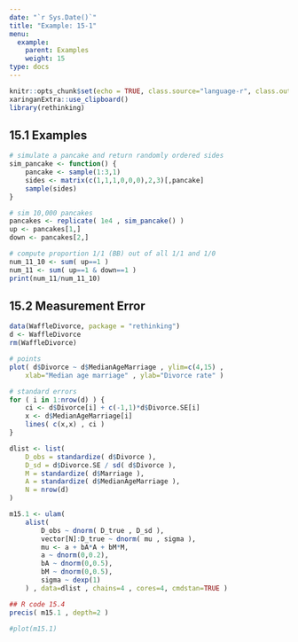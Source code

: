 ```yaml
---
date: "`r Sys.Date()`"
title: "Example: 15-1"
menu:
  example:
    parent: Examples
    weight: 15
type: docs
---
```


```r
knitr::opts_chunk$set(echo = TRUE, class.source="language-r", class.output="language-r", message = FALSE, warning = FALSE)
xaringanExtra::use_clipboard()
library(rethinking)
```

## 15.1 Examples

```r
# simulate a pancake and return randomly ordered sides
sim_pancake <- function() {
    pancake <- sample(1:3,1)
    sides <- matrix(c(1,1,1,0,0,0),2,3)[,pancake]
    sample(sides)
}

# sim 10,000 pancakes
pancakes <- replicate( 1e4 , sim_pancake() )
up <- pancakes[1,]
down <- pancakes[2,]

# compute proportion 1/1 (BB) out of all 1/1 and 1/0
num_11_10 <- sum( up==1 )
num_11 <- sum( up==1 & down==1 )
print(num_11/num_11_10)
```


## 15.2 Measurement Error

```r
data(WaffleDivorce, package = "rethinking")
d <- WaffleDivorce
rm(WaffleDivorce)
```

```r
# points
plot( d$Divorce ~ d$MedianAgeMarriage , ylim=c(4,15) ,
    xlab="Median age marriage" , ylab="Divorce rate" )

# standard errors
for ( i in 1:nrow(d) ) {
    ci <- d$Divorce[i] + c(-1,1)*d$Divorce.SE[i]
    x <- d$MedianAgeMarriage[i]
    lines( c(x,x) , ci )
}
```

```r
dlist <- list(
    D_obs = standardize( d$Divorce ),
    D_sd = d$Divorce.SE / sd( d$Divorce ),
    M = standardize( d$Marriage ),
    A = standardize( d$MedianAgeMarriage ),
    N = nrow(d)
)

m15.1 <- ulam(
    alist(
        D_obs ~ dnorm( D_true , D_sd ),
        vector[N]:D_true ~ dnorm( mu , sigma ),
        mu <- a + bA*A + bM*M,
        a ~ dnorm(0,0.2),
        bA ~ dnorm(0,0.5),
        bM ~ dnorm(0,0.5),
        sigma ~ dexp(1)
    ) , data=dlist , chains=4 , cores=4, cmdstan=TRUE )

## R code 15.4
precis( m15.1 , depth=2 )
```

```r
#plot(m15.1)
```

